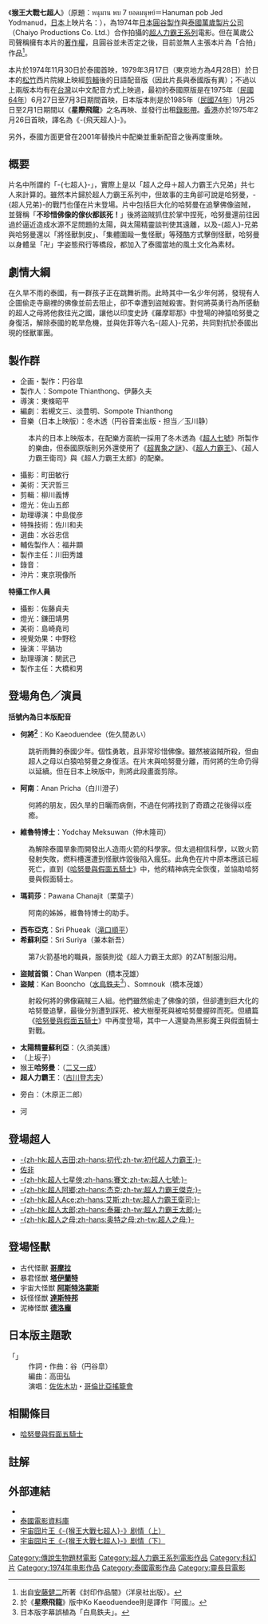 {{noteTA
|T=zh-cn:哈奴曼与七个奥特曼; zh-tw:猴王大戰七超人; zh-hk:猴王大戰七超人;
}}
{{noteTA
|G1=Ultraman
}}
{{Infobox Film
|  name               = 猴王大戰七超人
|  original_name      = หนุมาน พบ 7 ยอดมนุษย์
|  image              = 
|  caption            = 
|  director           = 東條昭平
|  producer           = 円谷皐
|  writer             = 若槻文三<br>淡豊明<br>Sompote Thianthong
|  starring           = Ko Kaeoduendee<br>Anan Pricha<br>Yodchay Meksuwan<br>（台灣當時譯名：蔡俊）<br>Pawana Chanajit<br>（台灣當時譯名：鮑小曼）
|  music              = 冬木透（日語版）
|  movie_music        = 
|  cinematography     = 町田敏行
|  editing            = 柳川義博
|  production_company = [[圓谷製作|圓谷製作]]<br>Chaiyo Productions
|  distributor        = {{flagicon|Thailand}}Chaiyo Productions<br>{{flagicon|Japan}}[[富士映画|富士映画]]<br>{{flagicon|Taiwan}}弘大影業公司
|  released           = {{flagicon|Thailand}} 1974年11月30日<br>{{flagicon|Hong Kong|1959}} 1975年2月26日<br>{{flagicon|Japan}} 1979年3月17日<br>{{flagicon|Taiwan}} 1975年6月27日、1985年1月25日
|  runtime            = 98分鐘<br>83分鐘（日本上映版）
|  country            = 泰國、日本
|  language           = [[泰語|泰語]]
|  awards             = 
|  budget             = 
|  gross              = 
|  amg_id             = 
|  imdb_id            = 
|  preceded_by        = 
|  followed_by        = [[哈努曼與假面五騎士|哈努曼與假面五騎士]]
| tw_name = -{猴王大戰七超人}-<br>星際飛龍
| hk_name = -{飛天超人}-
| cn_name = 
}}

{{expand|time=2009-12-22T10:42:03+00:00}} 
《'''猴王大戰七超人'''》（原題：หนุมาน พบ 7 ยอดมนุษย์＝Hanuman pob Jed Yodmanud，[[日本|日本]]上映片名：{{lang|ja|ウルトラ6兄弟VS怪獣軍団}}），為1974年[[日本|日本]][[圓谷製作|圓谷製作]]與[[泰國|泰國]][[萬歲製片公司|萬歲製片公司]]（Chaiyo Productions Co. Ltd.）合作拍攝的[[超人力霸王系列|超人力霸王系列]]電影。但在萬歲公司聲稱擁有本片的[[著作權|著作權]]，且圓谷並未否定之後，目前並無人主張本片為「合拍」作品<ref>出自[[安藤健二|安藤健二]]所著《封印作品{{lang|ja|の}}闇》（洋泉社出版）。</ref>。

本片於1974年11月30日於泰國首映，1979年3月17日（東京地方為4月28日）於日本的[[松竹|松竹]]西片院線上映經[[剪輯|剪輯]]後的日語配音版（因此片長與泰國版有異）；不過以上兩版本均有在[[台灣|台灣]]以中文配音方式上映過，最初的泰國原版是在1975年（[[民國64年|民國64年]]）6月27日至7月3日期間首映，日本版本則是於1985年（[[民國74年|民國74年]]）1月25日至2月1日期間以《'''星際飛龍'''》之名再映、並發行出租[[錄影帶|錄影帶]]。[[香港|香港]]亦於1975年2月26日首映，譯名為《-{飛天超人}-》。

另外，泰國方面更曾在2001年替換片中配樂並重新配音之後再度重映。

==概要==
片名中所謂的「-{七超人}-」，實際上是以「超人之母＋超人力霸王六兄弟」共七人來計算的。雖然本片歸於超人力霸王系列中，但故事的主角卻可說是哈努曼，-{超人兄弟}-的戰鬥也僅在片末登場。片中包括巨大化的哈努曼在追擊佛像盜賊，並聲稱「'''不珍惜佛像的傢伙都該死！'''」後將盜賊抓住於掌中捏死，哈努曼還前往因過於逼近造成水源不足問題的太陽，與太陽精靈談判使其遠離，以及-{超人}-兄弟與哈努曼還以「將怪獸剝皮」、「集體圍毆一隻怪獸」等殘酷方式擊倒怪獸，哈努曼以身體呈「卍」字姿態飛行等橋段，都加入了泰國當地的風土文化為素材。

== 劇情大綱 ==
在久旱不雨的泰國，有一群孩子正在跳舞祈雨。此時其中一名少年何將，發現有人企圖偷走寺廟裡的佛像並前去阻止，卻不幸遭到盜賊殺害。對何將英勇行為所感動的超人之母將他救往光之國，讓他以印度史詩《羅摩耶那》中登場的神猿哈努曼之身復活，解除泰國的乾旱危機，並與佐菲等六名-{超人}-兄弟，共同對抗於泰國出現的怪獸軍團。

== 製作群 ==
*企画・製作：円谷皐
*製作人：Sompote Thianthong、伊藤久夫 
*導演：東條昭平 
*編劇：若槻文三、淡豊明、Sompote Thianthong
*音樂（日本上映版）：冬木透（円谷音楽出版・担当／玉川静）
:本片的日本上映版本，在配樂方面統一採用了冬木透為《[[超人七號|超人七號]]》所製作的樂曲，但泰國原版則另外還使用了《[[超異象之謎|超異象之謎]]》、《[[超人力霸王|超人力霸王]]》、《超人力霸王衛司》與《超人力霸王太郎》的配樂。
*攝影：町田敏行
*美術：天沢哲三
*剪輯：柳川義博
*燈光：佐山五郎
*助理導演：中島俊彦
*特殊技術：佐川和夫
*選曲：水谷忠信
*輔佐製作人：福井顕
*製作主任：川田秀雄
*錄音：{{lang|ja|プロセンスタジオ}}
*沖片：東京現像所

'''特攝工作人員'''
*攝影：佐藤貞夫
*燈光：鎌田靖男
*美術：島崎堯司
*視覺効果：中野稔
*操演：平鍋功
*助理導演：関武己
*製作主任：大橋和男

==登場角色／演員==
'''括號內為日本版配音'''
*'''何將<ref>於《'''星際飛龍'''》版中Ko Kaeoduendee則是譯作『阿國』。</ref>'''：Ko Kaeoduendee（佐久間あい）
:跳祈雨舞的泰國少年。個性勇敢，且非常珍惜佛像。雖然被盜賊所殺，但由超人之母以白猿哈努曼之身復活。在片末與哈努曼分離，而何將的生命仍得以延續。但在日本上映版中，則將此段畫面剪除。
*'''阿南'''：Anan Pricha（白川澄子）
:何將的朋友，因久旱的日曬而病倒，不過在何將找到了奇蹟之花後得以痊癒。
*'''維魯特博士'''：Yodchay Meksuwan（仲木隆司）
:為解除泰國旱象而開發出人造雨火箭的科學家。但太過相信科學，以致火箭發射失敗，燃料槽還遭到怪獸炸毀後陷入瘋狂。此角色在片中原本應該已經死亡，直到《[[哈努曼與假面五騎士|哈努曼與假面五騎士]]》中，他的精神病完全恢復，並協助哈努曼與假面騎士。
*'''瑪莉莎'''：Pawana Chanajit（栗葉子）
:阿南的姊姊，維魯特博士的助手。
*'''西布亞克'''：Sri Phueak（[[瀧口順平|滝口順平]]）
*'''希蘇利亞'''：Sri Suriya（兼本新吾）
:第7火箭基地的職員，服裝則從《超人力霸王太郎》的ZAT制服沿用。
*'''盜賊首領'''：Chan Wanpen（橋本茂雄）
*'''盜賊'''：Kan Booncho（[[水鳥鐵夫|水鳥鉄夫]]<ref>日本版字幕誤植為「白鳥鉄夫」。</ref>）、Somnouk（橋本茂雄）
:射殺何將的佛像竊賊三人組。他們雖然偷走了佛像的頭，但卻遭到巨大化的哈努曼追擊，最後分別遭到踩死、被大樹壓死與被哈努曼握碎而死。但續篇《[[哈努曼與假面五騎士|哈努曼與假面五騎士]]》中再度登場，其中一人還變為黑影魔王與假面騎士對戰。
*'''太陽精靈蘇利亞'''：（久須美護）
*（上坂{{lang|ja|タエ}}子）
*猴王'''哈努曼'''：（[[二又一成|二又一成]]）
*'''超人力霸王'''：（[[古川登志夫|古川登志夫]]）

*旁白：（木原正二郎）
*{{lang|ja|プロダクション}}河

==登場超人==
* [[超人力霸王|-{zh-hk:超人吉田;zh-hans:初代;zh-tw:初代超人力霸王;}-]] 
* [[佐非|佐非]] 
* [[超人七號|-{zh-hk:超人七星俠;zh-hans:賽文;zh-tw:超人七號;}-]] 
* [[杰克·奥特曼|-{zh-hk:超人阿鄉;zh-hans:杰克;zh-tw:超人力霸王傑克;}-]] 
* [[艾斯·奥特曼|-{zh-hk:超人Ace;zh-hans:艾斯;zh-tw:超人力霸王衛司;}-]]
* [[超人太郎|-{zh-hk:超人太郎;zh-hans:泰羅;zh-tw:超人力霸王太郎;}-]] 
* [[奥特之母|-{zh-hk:超人之母;zh-hans:奥特之母;zh-tw:超人之母;}-]]

==登場怪獸==
* 古代怪獸 '''[[哥摩拉|哥摩拉]]'''
* 暴君怪獣 '''[[塔伊蘭特|塔伊蘭特]]'''
* 宇宙大怪獣 '''[[阿斯特洛蒙斯|阿斯特洛蒙斯]]'''
* 妖怪怪獣 '''[[達斯特邦|達斯特邦]]'''
* 泥棒怪獣 '''[[德洛龐|德洛龐]]'''

== 日本版主題歌 ==
;「{{lang|ja|ぼくらのウルトラマン}}」
:作詞・作曲：谷{{lang|ja|のぼる}}（円谷皐）　
:編曲：高田弘　
:演唱：[[佐佐木功|佐佐木功]]・[[音羽搖籠會|哥倫比亞搖籠會]]

==相關條目==
*[[哈努曼與假面五騎士|哈努曼與假面五騎士]]

== 註解 ==
<div class="references-small">
<references />
</div>

==外部連結==
* {{imdb title|id=0254840}}
* [http://www.thaifilmdb.com/th/tt02967/ 泰國電影資料庫] {{Wayback|url=http://www.thaifilmdb.com/th/tt02967/ |date=20120920133437 }}
* [http://pulolesu.proresu.com/dream/kuso/tokusatsu1.html 宇宙囧片王《-{猴王大戰七超人}-》剧情（上）] {{Wayback|url=http://pulolesu.proresu.com/dream/kuso/tokusatsu1.html |date=20140205093507 }}
* [http://pulolesu.proresu.com/dream/kuso/tokusatsu2.html 宇宙囧片王《-{猴王大戰七超人}-》剧情（下）] {{Wayback|url=http://pulolesu.proresu.com/dream/kuso/tokusatsu2.html |date=20140206152653 }}  

{{奥特系列}}
{{DEFAULTSORT:Urutora Roku Kyōdai tai Kaijū Gundan}}
[[Category:傳說生物題材電影|Category:傳說生物題材電影]]
[[Category:超人力霸王系列電影作品|Category:超人力霸王系列電影作品]]
[[Category:科幻片|Category:科幻片]]
[[Category:1974年电影作品|Category:1974年电影作品]]
[[Category:泰國電影作品|Category:泰國電影作品]]
[[Category:靈長目電影|Category:靈長目電影]]